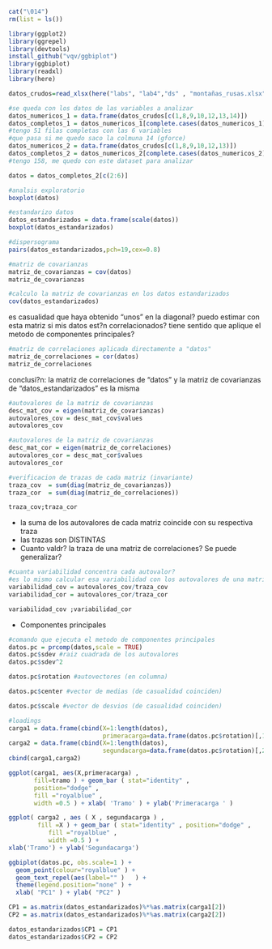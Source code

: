```{r echo=TRUE}
cat("\014")
rm(list = ls())

library(ggplot2) 
library(ggrepel)
library(devtools)
install_github("vqv/ggbiplot")
library(ggbiplot)
library(readxl)
library(here)
```

```{r echo=TRUE}
datos_crudos=read_xlsx(here("labs", "lab4","ds" , "montañas_rusas.xlsx"),sheet = 1)

#se queda con los datos de las variables a analizar
datos_numericos_1 = data.frame(datos_crudos[c(1,8,9,10,12,13,14)])
datos_completos_1 = datos_numericos_1[complete.cases(datos_numericos_1),]
#tengo 51 filas completas con las 6 variables
#que pasa si me quedo saco la colmuna 14 (gforce)
datos_numericos_2 = data.frame(datos_crudos[c(1,8,9,10,12,13)])
datos_completos_2 = datos_numericos_2[complete.cases(datos_numericos_2),]
#tengo 158, me quedo con este dataset para analizar

datos = datos_completos_2[c(2:6)]

```

```{r echo=TRUE}
#analsis exploratorio
boxplot(datos)
```

```{r echo=TRUE}
#estandarizo datos
datos_estandarizados = data.frame(scale(datos))
boxplot(datos_estandarizados)
```

```{r echo=TRUE}
#dispersograma
pairs(datos_estandarizados,pch=19,cex=0.8)
```

```{r echo=TRUE}
#matriz de covarianzas
matriz_de_covarianzas = cov(datos)
matriz_de_covarianzas
```

```{r echo=TRUE}
#calculo la matriz de covarianzas en los datos estandarizados
cov(datos_estandarizados)
```

es casualidad que haya obtenido "unos" en la diagonal?
puedo estimar con esta matriz si mis datos est?n correlacionados?
tiene sentido que aplique el metodo de componentes principales?

```{r echo=TRUE}
#matriz de correlaciones aplicada directamente a "datos"
matriz_de_correlaciones = cor(datos)
matriz_de_correlaciones
```

conclusi?n: la matriz de correlaciones de "datos" y
            la matriz de covarianzas de "datos_estandarizados" es la misma

```{r echo=TRUE}
#autovalores de la matriz de covarianzas
desc_mat_cov = eigen(matriz_de_covarianzas)
autovalores_cov = desc_mat_cov$values
autovalores_cov
```

```{r echo=TRUE}
#autovalores de la matriz de covarianzas
desc_mat_cor = eigen(matriz_de_correlaciones)
autovalores_cor = desc_mat_cor$values
autovalores_cor
```

```{r echo=TRUE}
#verificacion de trazas de cada matriz (invariante)
traza_cov  = sum(diag(matriz_de_covarianzas))
traza_cor  = sum(diag(matriz_de_correlaciones))

traza_cov;traza_cor

```

- la suma de los autovalores de cada matriz coincide con su respectiva traza
- las trazas son DISTINTAS
- Cuanto valdr? la traza de una matriz de correlaciones? Se puede generalizar?

```{r echo=TRUE}
#cuanta variabilidad concentra cada autovalor?
#es lo mismo calcular esa variabilidad con los autovalores de una matriz u otra?
variabilidad_cov = autovalores_cov/traza_cov
variabilidad_cor = autovalores_cor/traza_cor

variabilidad_cov ;variabilidad_cor
```

- Componentes principales

```{r echo=TRUE}
#comando que ejecuta el metodo de componentes principales
datos.pc = prcomp(datos,scale = TRUE)
datos.pc$sdev #raiz cuadrada de los autovalores
datos.pc$sdev^2
```

```{r echo=TRUE}
datos.pc$rotation #autovectores (en columna)
```

```{r echo=TRUE}
datos.pc$center #vector de medias (de casualidad coinciden)
```

```{r echo=TRUE}
datos.pc$scale #vector de desvios (de casualidad coinciden)
```

```{r echo=TRUE}
#loadings
carga1 = data.frame(cbind(X=1:length(datos),
                          primeracarga=data.frame(datos.pc$rotation)[,1]))
carga2 = data.frame(cbind(X=1:length(datos),
                          segundacarga=data.frame(datos.pc$rotation)[,2]))
cbind(carga1,carga2)
```

```{r echo=TRUE}
ggplot(carga1, aes(X,primeracarga) ,
       fill=tramo ) + geom_bar ( stat="identity" ,
       position="dodge" ,
       fill ="royalblue" ,
       width =0.5 ) + xlab( 'Tramo' ) + ylab('Primeracarga ' )

```

```{r echo=TRUE}
ggplot( carga2 , aes ( X , segundacarga ) ,
        fill =X ) + geom_bar ( stat="identity" , position="dodge" ,
           fill ="royalblue" ,
           width =0.5 ) +
xlab('Tramo') + ylab('Segundacarga')

```

```{r echo=TRUE}

ggbiplot(datos.pc, obs.scale=1 ) + 
  geom_point(colour="royalblue" ) + 
  geom_text_repel(aes(label="" )   ) +
  theme(legend.position="none" ) + 
  xlab( "PC1" ) + ylab( "PC2" )

```


```{r echo=TRUE}
CP1 = as.matrix(datos_estandarizados)%*%as.matrix(carga1[2])
CP2 = as.matrix(datos_estandarizados)%*%as.matrix(carga2[2])

datos_estandarizados$CP1 = CP1
datos_estandarizados$CP2 = CP2



```


```{r echo=TRUE}


```


```{r echo=TRUE}


```


